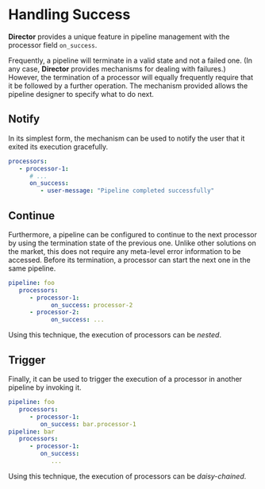 # Handling Success

**Director** provides a unique feature in pipeline management with the processor field `on_success`.

Frequently, a pipeline will terminate in a valid state and not a failed one. (In any case, **Director** provides mechanisms for dealing with failures.) However, the termination of a processor will equally frequently require that it be followed by a further operation. The mechanism provided allows the pipeline designer to specify what to do next.

## Notify

In its simplest form, the mechanism can be used to notify the user that it exited its execution gracefully.

```yaml
processors:
   - processor-1:
      # ...
      on_success:
         - user-message: "Pipeline completed successfully"
```

## Continue

Furthermore, a pipeline can be configured to continue to the next processor by using the termination state of the previous one. Unlike other solutions on the market, this does not require any meta-level error information to be accessed. Before its termination, a processor can start the next one in the same pipeline.

```yaml
pipeline: foo
   processors:
      - processor-1:
            on_success: processor-2
      - processor-2:
            on_success: ...
```

Using this technique, the execution of processors can be _nested_.

## Trigger

Finally, it can be used to trigger the execution of a processor in another pipeline by invoking it.

```yaml
pipeline: foo
   processors:
      - processor-1:
         on_success: bar.processor-1
pipeline: bar
   processors:
      - processor-1:
         on_success:
            ...
```

Using this technique, the execution of processors can be _daisy-chained_.
